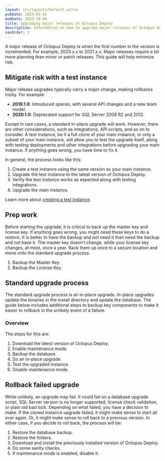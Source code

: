 ```yaml
---
layout: src/layouts/Default.astro
pubDate: 2023-01-01
modDate: 2023-10-04
title: Upgrading major releases of Octopus Deploy
description: Information on how to upgrade major releases of Octopus Deploy.
navOrder: 3
---
```


A major release of Octopus Deploy is when the first number in the version is incremented.  For example, 2020.x.x to 2021.x.x.  Major releases require a bit more planning than minor or patch releases.  This guide will help minimize risk.

## Mitigate risk with a test instance

Major release upgrades typically carry a major change, making rollbacks tricky.  For example:

- **2019.1.0**: Introduced spaces, with several API changes and a new team model.
- **2020.1.0**: Deprecated support for SQL Server 2008 R2 and 2012.  

Except in rare cases, a standard in-place upgrade will work.  However, there are other considerations, such as integrations, API scripts, and so on to consider.  A test instance, be it a full clone of your main instance, or only a subset of your main instance, will allow you to test the upgrade itself, along with testing deployments and other integrations before upgrading your main instance.  If anything goes wrong, you have time to fix it.

In general, the process looks like this:

1. Create a test instance using the same version as your main instance.
1. Upgrade the test instance to the latest version of Octopus Deploy.
1. Verify the test instance works as expected along with testing integrations.
1. Upgrade the main instance.

Learn more about [creating a test instance](/docs/administration/upgrading/guide/creating-test-instance).

## Prep work

Before starting the upgrade, it is critical to back up the master key and license key.  If anything goes wrong, you might need these keys to do a restore.  It is better to have the backup and not need it than need the backup and not have it.  The master key doesn't change, while your license key changes, at most, once a year.  Back them up once to a secure location and move onto the standard upgrade process.

1. Backup the Master Key.
1. Backup the License Key.

<OctopusBackupMasterKey />

## Standard upgrade process

The standard upgrade process is an in-place upgrade.  In-place upgrades update the binaries in the install directory and update the database.  The guide below includes additional steps to backup key components to make it easier to rollback in the unlikely event of a failure.

### Overview

The steps for this are:

1. Download the latest version of Octopus Deploy.
1. Enable maintenance mode.
1. Backup the database.
1. Do an in-place upgrade.
1. Test the upgraded instance.
1. Disable maintenance mode.

<UpgradeDownloadLatestVersion />

<UpgradeOctopusBackupDatabase />

<UpgradeInplaceUpgrade />

<UpgradeTestingUpgradedInstance />

<UpgradeHighAvailability />

## Rollback failed upgrade

While unlikely, an upgrade may fail.  It could fail on a database upgrade script, SQL Server version is no longer supported, license check validation, or plain old bad luck.  Depending on what failed, you have a decision to make.  If the cloned instance upgrade failed, it might make sense to start all over again.  Or, it might make sense to roll back to a previous version.  In either case, if you decide to roll back, the process will be:

1. Restore the database backup.
1. Restore the folders.
1. Download and install the previously installed version of Octopus Deploy.
1. Do some sanity checks.
1. If maintenance mode is enabled, disable it.

<UpgradeRestoreBackup />

<UpgradeRollbackFolders />

<UpgradeFindPreviousVersion />